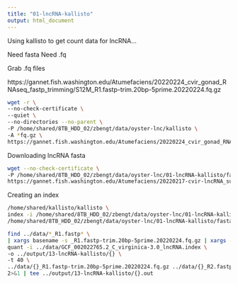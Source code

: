 ```yaml
---
title: "01-lncRNA-kallisto"
output: html_document
---
```


Using kallisto to get count data for lncRNA...

Need fasta
Need .fq

Grab .fq files

https://gannet.fish.washington.edu/Atumefaciens/20220224_cvir_gonad_RNAseq_fastp_trimming/S12M_R1.fastp-trim.20bp-5prime.20220224.fq.gz



```bash
wget -r \
--no-check-certificate \
--quiet \
--no-directories --no-parent \
-P /home/shared/8TB_HDD_02/zbengt/data/oyster-lnc/kallisto \
-A *fq.gz \
https://gannet.fish.washington.edu/Atumefaciens/20220224_cvir_gonad_RNAseq_fastp_trimming/
```


Downloading lncRNA fasta

```bash
wget --no-check-certificate \
-P /home/shared/8TB_HDD_02/zbengt/data/oyster-lnc/01-lncRNA-kallisto/fasta \
https://gannet.fish.washington.edu/Atumefaciens/20220217-cvir-lncRNA_subsetting/GCF_002022765.2_C_virginica-3.0_lncRNA.fa
```


Creating an index
```bash
/home/shared/kallisto/kallisto \
index -i /home/shared/8TB_HDD_02/zbengt/data/oyster-lnc/01-lncRNA-kallisto/index/GCF_002022765.2_C_virginica-3.0_lncRNA.index \
/home/shared/8TB_HDD_02/zbengt/data/oyster-lnc/01-lncRNA-kallisto/fasta/GCF_002022765.2_C_virginica-3.0_lncRNA.fa
```



```bash
find ../data/*_R1.fastp* \
| xargs basename -s _R1.fastp-trim.20bp-5prime.20220224.fq.gz | xargs -I{} /home/shared/kallisto/kallisto \
quant -i ../data/GCF_002022765.2_C_virginica-3.0_lncRNA.index \
-o ../output/13-lncRNA-kallisto/{} \
-t 40 \
../data/{}_R1.fastp-trim.20bp-5prime.20220224.fq.gz ../data/{}_R2.fastp-trim.20bp-5prime.20220224.fq.gz \
2>&1 | tee ../output/13-lncRNA-kallisto/{}.out
```







